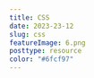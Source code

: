 ```yaml
---
title: CSS
date: 2023-23-12
slug: css
featureImage: 6.png
posttype: resource
color: "#6fcf97"
---
```


<ResourceBlock text="HTML for beginners – includes tags for HTML5" />
<ResourceBlock text="HTML For Beginners The Easy Way" />
<ResourceBlockContainer
  text={[
    {
      title: "HTML For Beginners The Easy Way",
      link: "https://html.com/#The_History_of_HTML",
    },
    {
      title: "HTML For Beginners The Easy Way",
      link: "https://html.com/#The_History_of_HTML",
    },
    {
      title: "HTML For Beginners The Easy Way",
      link: "https://html.com/#The_History_of_HTML",
    },
  ]}
/>
